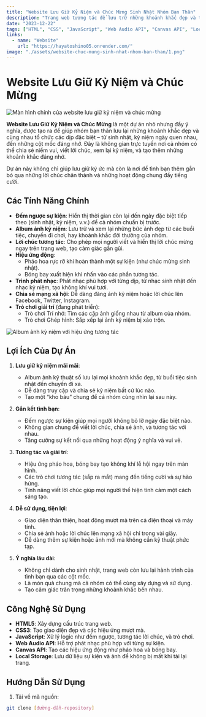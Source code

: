 ```yaml
---
title: "Website Lưu Giữ Kỷ Niệm và Chúc Mừng Sinh Nhật Nhóm Bạn Thân"
description: "Trang web tương tác để lưu trữ những khoảnh khắc đẹp và tổ chức chúc mừng các dịp đặc biệt của nhóm bạn thân, với album ảnh, đếm ngược sự kiện, và các tính năng giải trí."
date: "2023-12-22"
tags: ["HTML", "CSS", "JavaScript", "Web Audio API", "Canvas API", "Local Storage"]
links:
  - name: "Website"
    url: "https://hayatoshino05.onrender.com/"
image: "./assets/website-chuc-mung-sinh-nhat-nhom-ban-than/1.png"
---
```



# Website Lưu Giữ Kỷ Niệm và Chúc Mừng

<div className="my-4">
  <Image src="./assets/website-chuc-mung-sinh-nhat-nhom-ban-than/1.png" alt="Màn hình chính của website lưu giữ kỷ niệm và chúc mừng" width={600} height={400} />
</div>

**Website Lưu Giữ Kỷ Niệm và Chúc Mừng** là một dự án nhỏ nhưng đầy ý nghĩa, được tạo ra để giúp nhóm bạn thân lưu lại những khoảnh khắc đẹp và cùng nhau tổ chức các dịp đặc biệt – từ sinh nhật, kỷ niệm ngày quen nhau, đến những cột mốc đáng nhớ. Đây là không gian trực tuyến nơi cả nhóm có thể chia sẻ niềm vui, viết lời chúc, xem lại kỷ niệm, và tạo thêm những khoảnh khắc đáng nhớ.

Dự án này không chỉ giúp lưu giữ ký ức mà còn là nơi để tình bạn thêm gắn bó qua những lời chúc chân thành và những hoạt động chung đầy tiếng cười.

## Các Tính Năng Chính

- **Đếm ngược sự kiện**: Hiển thị thời gian còn lại đến ngày đặc biệt tiếp theo (sinh nhật, kỷ niệm, v.v.) để cả nhóm chuẩn bị trước.  
- **Album ảnh kỷ niệm**: Lưu trữ và xem lại những bức ảnh đẹp từ các buổi tiệc, chuyến đi chơi, hay khoảnh khắc đời thường của nhóm.  
- **Lời chúc tương tác**: Cho phép mọi người viết và hiển thị lời chúc mừng ngay trên trang web, tạo cảm giác gần gũi.  
- **Hiệu ứng động**:  
  - Pháo hoa rực rỡ khi hoàn thành một sự kiện (như chúc mừng sinh nhật).  
  - Bóng bay xuất hiện khi nhấn vào các phần tương tác.  
- **Trình phát nhạc**: Phát nhạc phù hợp với từng dịp, từ nhạc sinh nhật đến nhạc kỷ niệm, tạo không khí vui tươi.  
- **Chia sẻ mạng xã hội**: Dễ dàng đăng ảnh kỷ niệm hoặc lời chúc lên Facebook, Twitter, Instagram.  
- **Trò chơi giải trí** (đang phát triển):  
  - Trò chơi Trí nhớ: Tìm các cặp ảnh giống nhau từ album của nhóm.  
  - Trò chơi Ghép hình: Sắp xếp lại ảnh kỷ niệm bị xáo trộn.  

<div className="my-4">
  <Image src="./assets/website-chuc-mung-sinh-nhat-nhom-ban-than/2.png" alt="Album ảnh kỷ niệm với hiệu ứng tương tác" width={600} height={400} />
</div>

## Lợi Ích Của Dự Án

1. **Lưu giữ kỷ niệm mãi mãi**:  
   - Album ảnh kỹ thuật số lưu lại mọi khoảnh khắc đẹp, từ buổi tiệc sinh nhật đến chuyến đi xa.  
   - Dễ dàng truy cập và chia sẻ kỷ niệm bất cứ lúc nào.  
   - Tạo một “kho báu” chung để cả nhóm cùng nhìn lại sau này.  

2. **Gắn kết tình bạn**:  
   - Đếm ngược sự kiện giúp mọi người không bỏ lỡ ngày đặc biệt nào.  
   - Không gian chung để viết lời chúc, chia sẻ ảnh, và tương tác với nhau.  
   - Tăng cường sự kết nối qua những hoạt động ý nghĩa và vui vẻ.  

3. **Tương tác và giải trí**:  
   - Hiệu ứng pháo hoa, bóng bay tạo không khí lễ hội ngay trên màn hình.  
   - Các trò chơi tương tác (sắp ra mắt) mang đến tiếng cười và sự hào hứng.  
   - Tính năng viết lời chúc giúp mọi người thể hiện tình cảm một cách sáng tạo.  

4. **Dễ sử dụng, tiện lợi**:  
   - Giao diện thân thiện, hoạt động mượt mà trên cả điện thoại và máy tính.  
   - Chia sẻ ảnh hoặc lời chúc lên mạng xã hội chỉ trong vài giây.  
   - Dễ dàng thêm sự kiện hoặc ảnh mới mà không cần kỹ thuật phức tạp.  

5. **Ý nghĩa lâu dài**:  
   - Không chỉ dành cho sinh nhật, trang web còn lưu lại hành trình của tình bạn qua các cột mốc.  
   - Là món quà chung mà cả nhóm có thể cùng xây dựng và sử dụng.  
   - Tạo cảm giác trân trọng những khoảnh khắc bên nhau.  

## Công Nghệ Sử Dụng

- **HTML5**: Xây dựng cấu trúc trang web.  
- **CSS3**: Tạo giao diện đẹp và các hiệu ứng mượt mà.  
- **JavaScript**: Xử lý logic như đếm ngược, tương tác lời chúc, và trò chơi.  
- **Web Audio API**: Hỗ trợ phát nhạc phù hợp với từng sự kiện.  
- **Canvas API**: Tạo các hiệu ứng động như pháo hoa và bóng bay.  
- **Local Storage**: Lưu dữ liệu sự kiện và ảnh để không bị mất khi tải lại trang.  

## Hướng Dẫn Sử Dụng

1. Tải về mã nguồn:  
```bash
git clone [đường-dẫn-repository]
